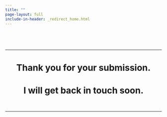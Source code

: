 ```yaml
---
title: ""
page-layout: full
include-in-header: _redirect_home.html
---
```


<p>&nbsp;</p>
<p>&nbsp;</p>

---

<center>
# Thank you for your submission.  
# I will get back in touch soon.
<p>&nbsp;</p>
</center>

---